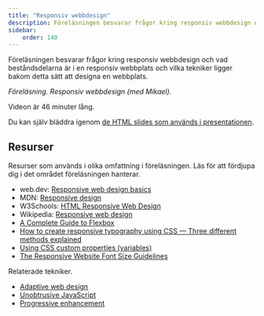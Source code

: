 ```yaml
---
title: "Responsiv webbdesign" 
description: Föreläsningen besvarar frågor kring responsiv webbdesign och vad beståndsdelarna är i en responsiv webbplats och vilka tekniker ligger bakom detta sätt att designa en webbplats.
sidebar:
    order: 140
---
```



Föreläsningen besvarar frågor kring responsiv webbdesign och vad beståndsdelarna är i en responsiv webbplats och vilka tekniker ligger bakom detta sätt att designa en webbplats.

<YouTube
    id="FcoriRzjYw4" 
/>

_Föreläsning. Responsiv webbdesign (med Mikael)._

Videon är 46 minuter lång.

Du kan själv bläddra igenom [de HTML slides som används i presentationen](https://dbwebb-se.github.io/webtec/lecture/L06-responsive-web-design/slide.html).



## Resurser

Resurser som används i olika omfattning i föreläsningen. Läs för att fördjupa dig i det området föreläsningen hanterar.

* web.dev: [Responsive web design basics](https://web.dev/responsive-web-design-basics/)
* MDN: [Responsive design](https://developer.mozilla.org/en-US/docs/Learn/CSS/CSS_layout/Responsive_Design)
* W3Schools: [HTML Responsive Web Design](https://www.w3schools.com/html/html_responsive.asp)
* Wikipedia: [Responsive web design](https://en.wikipedia.org/wiki/Responsive_web_design)
* [A Complete Guide to Flexbox](https://css-tricks.com/snippets/css/a-guide-to-flexbox/)
* [How to create responsive typography using CSS — Three different methods explained](https://dev.to/laurilllll/how-to-create-responsive-typography-using-css-three-different-methods-explained-50f8)
* [Using CSS custom properties (variables)](https://developer.mozilla.org/en-US/docs/Web/CSS/Using_CSS_custom_properties)
* [The Responsive Website Font Size Guidelines](https://learnui.design/blog/mobile-desktop-website-font-size-guidelines.html)


Relaterade tekniker.

* [Adaptive web design](https://en.wikipedia.org/wiki/Adaptive_web_design)
* [Unobtrusive JavaScript](https://en.wikipedia.org/wiki/Unobtrusive_JavaScript)
* [Progressive enhancement](https://en.wikipedia.org/wiki/Progressive_enhancement)
